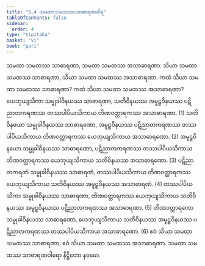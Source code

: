```yaml
---
title: "5.4 သမထာသမထဿသာဓာရဏဝါရ"
tableOfContents: false
sidebar:
  order: 4
type: "tipitaka"
basket: "vi"
book: "pari"
---
```



<DynamicBreadcrumb />

<Division number="299" book="pari" e="ch" v="5" p="187">

<Paragraph number="1261" book="pari">
သမထာ သမထဿ သာဓာရဏာ, သမထာ သမထဿ အသာဓာရဏာ. သိယာ သမထာ သမထဿ သာဓာရဏာ, သိယာ သမထာ သမထဿ အသာဓာရဏာ.
</Paragraph>

<Paragraph number="1262" book="pari">
ကထံ သိယာ သမထာ သမထဿ သာဓာရဏာ? ကထံ သိယာ သမထာ သမထဿ အသာဓာရဏာ? ယေဘုယျသိကာ သမ္မုခါဝိနယဿ သာဓာရဏာ, သတိဝိနယဿ အမူဠှဝိနယဿ ပဋိညာတကရဏဿ တဿပါပိယသိကာယ တိဏဝတ္ထာရကဿ အသာဓာရဏာ. (1)
</Paragraph>

<Paragraph number="1263" book="pari">
သတိဝိနယော သမ္မုခါဝိနယဿ သာဓာရဏော, အမူဠှဝိနယဿ ပဋိညာတကရဏဿ တဿပါပိယသိကာယ တိဏဝတ္ထာရကဿ ယေဘုယျသိကာယ အသာဓာရဏော. (2)
</Paragraph>

<Paragraph number="1264" book="pari">
အမူဠှဝိနယော သမ္မုခါဝိနယဿ သာဓာရဏော, ပဋိညာတကရဏဿ တဿပါပိယသိကာယ တိဏဝတ္ထာရကဿ ယေဘုယျသိကာယ သတိဝိနယဿ အသာဓာရဏော. (3)
</Paragraph>

<Paragraph number="1265" book="pari">
ပဋိညာတကရဏံ သမ္မုခါဝိနယဿ သာဓာရဏံ, တဿပါပိယသိကာယ တိဏဝတ္ထာရကဿ ယေဘုယျသိကာယ သတိဝိနယဿ အမူဠှဝိနယဿ အသာဓာရဏံ. (4)
</Paragraph>

<Paragraph number="1266" book="pari">
တဿပါပိယသိကာ သမ္မုခါဝိနယဿ သာဓာရဏာ, တိဏဝတ္ထာရကဿ ယေဘုယျသိကာယ သတိဝိနယဿ အမူဠှဝိနယဿ ပဋိညာတကရဏဿ အသာဓာရဏာ. (5)
</Paragraph>

<Paragraph number="1267" book="pari">
တိဏဝတ္ထာရကော သမ္မုခါဝိနယဿ သာဓာရဏော, ယေဘုယျသိကာယ သတိဝိနယဿ အမူဠှဝိနယဿ ပဋိညာတကရဏဿ တဿပါပိယသိကာယ အသာဓာရဏော. (6)
</Paragraph>

<Paragraph number="1268" book="pari">
ဧဝံ သိယာ သမထာ သမထဿ သာဓာရဏာ; ဧဝံ သိယာ သမထာ သမထဿ အသာဓာရဏာ.

</Paragraph>
</Division>

<Paragraph number="1269" type="center" book="pari">
သမထာ သမထဿ သာဓာရဏဝါရော နိဋ္ဌိတော နဝမော.
</Paragraph>